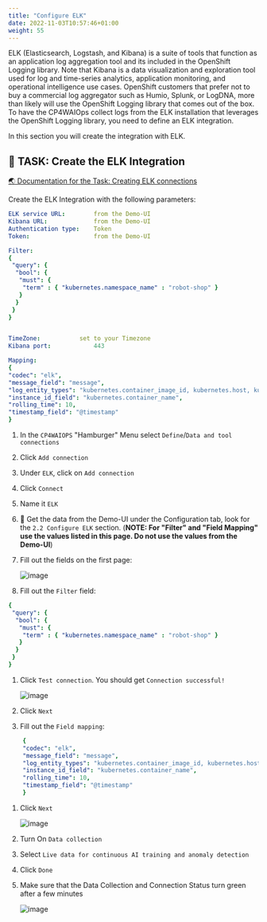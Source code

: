 ```yaml
---
title: "Configure ELK"
date: 2022-11-03T10:57:46+01:00
weight: 55
---
```




ELK (Elasticsearch, Logstash, and Kibana) is a suite of tools that function as an application log aggregation tool and its included in the OpenShift Logging library.
Note that Kibana is a data visualization and exploration tool used for log and time-series analytics, application monitoring, and operational intelligence use cases. 
OpenShift customers that prefer not to buy a commercial log aggregator such as Humio, Splunk, or LogDNA, more than likely will use the OpenShift Logging library that comes out of the box.
To have the CP4WAIOps collect logs from the ELK installation that leverages the OpenShift Logging library, you need to define an ELK integration.

In this section you will create the integration with ELK.



## 🚀 TASK: Create the ELK Integration

<a href="https://www.ibm.com/docs/en/cloud-paks/cloud-pak-watson-aiops/3.6.0?topic=connections-elk" target="_blank" >🌏 Documentation for the Task: Creating ELK connections</a>


Create the ELK Integration with the following parameters:


```yaml
ELK service URL: 		from the Demo-UI
Kibana URL: 			from the Demo-UI
Authentication type: 	Token
Token: 					from the Demo-UI

Filter:
{
 "query": {
  "bool": {
   "must": {
    "term" : { "kubernetes.namespace_name" : "robot-shop" }
   }
  }
 }
}


TimeZone:			set to your Timezone	
Kibana port: 			443

Mapping:
{ 
"codec": "elk",
"message_field": "message",
"log_entity_types": "kubernetes.container_image_id, kubernetes.host, kubernetes.pod_name, kubernetes.namespace_name",
"instance_id_field": "kubernetes.container_name",
"rolling_time": 10,
"timestamp_field": "@timestamp"
}
```






<Accordion>
<AccordionItem title="💡 Need Help?">

1. In the `CP4WAIOPS` "Hamburger" Menu select `Define`/`Data and tool connections`
1. Click `Add connection`
1. Under `ELK`, click on `Add connection`
1. Click `Connect`
1. Name it `ELK`
1. 🔎 Get the data from the Demo-UI under the Configuration tab, look for the `2.2 Configure ELK` section.
(**NOTE: For "Filter" and "Field Mapping" use the values listed in this page. Do not use the values from the Demo-UI**)

1. Fill out the fields on the first page:

	![image](./../images/25_elk.png)

1. Fill out the `Filter` field:

```yaml
{
 "query": {
  "bool": {
   "must": {
    "term" : { "kubernetes.namespace_name" : "robot-shop" }
   }
  }
 }
}
```

1. Click `Test connection`. You should get `Connection successful!`

	![image](./../images/26_elk.png)

1. Click `Next`

1. Fill out the `Field mapping`:

```yaml
	{ 
	"codec": "elk",
	"message_field": "message",
	"log_entity_types": "kubernetes.container_image_id, kubernetes.host, kubernetes.pod_name, kubernetes.namespace_name",
	"instance_id_field": "kubernetes.container_name",
	"rolling_time": 10,
	"timestamp_field": "@timestamp"
	}
```

1. Click `Next`

	![image](./../images/27_elk.png)

1. Turn On `Data collection`

1. Select `Live data for continuous AI training and anomaly detection`

1. Click `Done`

1. Make sure that the Data Collection and Connection Status turn green after a few minutes

	![image](./../images/28_elk.png)

</AccordionItem>
</Accordion>

